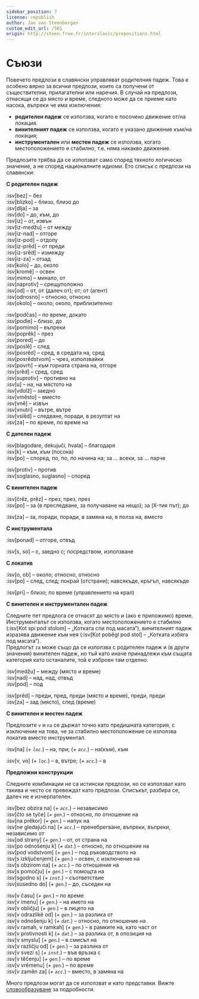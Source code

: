 ```yaml
---
sidebar_position: 7
license: republish
author: Jan van Steenbergen
custom_edit_url: /501
origin: http://steen.free.fr/interslavic/prepositions.html
---
```


# Съюзи

Повечето предлози в славянски управляват родителния падеж. Това е особено вярно за всички предлози, които са получени от съществителни, прилагателни или наречия. В случай на предлози, отнасящи се до място и време, следното може да се приеме като насока, въпреки че има изключения:

- **родителен падеж** се използва, когато е посочено движение от/на локация.
- **винителният падеж** се използва, когато е указано движение към/на локация;
- **инструментален** или **местен падеж** се използва, когато местоположението е стабилно, т.е. няма никакво движение.

Предлозите трябва да се използват само според тяхното логическо значение, а не според националните идиоми. Ето списък с предлози на славянски:

**С родителен падеж**

:isv[bez] – без\
:isv[blizko] – близо, близо до\
:isv[dlja] – за\
:isv[do] – до, към, до\
:isv[iz] – от, извън\
:isv[iz-medžu] – от между\
:isv[iz-nad] – отгоре\
:isv[iz-pod] – отдолу\
:isv[iz-prěd] – от преди\
:isv[iz-srěd] – измежду\
:isv[iz-za] – отзад\
:isv[kolo] – до, около\
:isv[kromě] – освен\
:isv[mimo] – минало, от\
:isv[naprotiv] – срещуположно\
:isv[od] – от, от (далеч от); от; от (агент)\
:isv[odnosno] – относно, относно\
:isv[okolo] – около; около, приблизително

:isv[podčas] – по време, докато\
:isv[podle] – близо, до\
:isv[pomimo] – въпреки\
:isv[poprěk] – през\
:isv[pored] – до\
:isv[poslě] – след\
:isv[posrěd] – сред, в средата на, сред\
:isv[posrědstvom] – чрез, използвайки\
:isv[povrh] – към горната страна на, отгоре\
:isv[srěd] – сред, сред\
:isv[suprotiv] – противно на\
:isv[u] – на, на мястото на\
:isv[vdolž] – заедно\
:isv[vměsto] – вместо\
:isv[vně] – извън\
:isv[vnutri] – вътре, вътре\
:isv[vslěd] – следване, поради, в резултат на\
:isv[za] – по време, по време на

**С дателен падеж**

:isv[blagodare, dekujuči, hvala] – благодаря\
:isv[k] – към, към (посока)\
:isv[po] – според, по, по, по начина на; за ... всеки, за ... парче

:isv[protiv] – против\
:isv[soglasno, suglasno] – според

**С винителен падеж**

:isv[črěz, prěz] – през, през, през\
:isv[po] – за (в преследване, за получаване на нещо); за (X-тия път); до

:isv[za] – за, поради, поради, в замяна на, в полза на, вместо

**С инструментала**

:isv[ponad] – отгоре, отвъд

:isv[s, so] – с, заедно с; посредством, използване

**С локатив**

:isv[o, ob] – около; относно, относно\
:isv[po] – след, след; покрай (отстрани); навсякъде, кръгъл, навсякъде

:isv[pri] – близо; по време (управлението на крал)

**С винителен и инструментален падеж**

Следните пет предлога се отнасят до място и (ако е приложимо) време. Инструменталът се използва, когато местоположението е стабилно (:isv[Kot spi pod stolom] – „Котката спи под масата“), винителният падеж изразява движение към нея (:isv[Kot poběgl pod stol] – „Котката избяга под масата“).\
Предлогът `za` може също да се използва с родителен падеж и (в други значения) винителен падеж, но тъй като иначе принадлежи към същата категория като останалите, той е изброен там отделно.

:isv[medžu] – между (място и време)\
:isv[nad] – над, над, отвъд\
:isv[pod] – под

:isv[prěd] – преди, пред, преди (място и време), преди, преди\
:isv[za] – зад (място), след (време)

**С винителен и местен падеж**

Предлозите `v` и `na` се държат точно като предишната категория, с изключение на това, че за стабилно местоположение се използва локатив вместо инструментал.

:isv[na] (_+ `loc`._) – на, при; (_+ `acc`._) – на(към), към

:isv[v, vo] (_+ `loc`._) – в, вътре; (_+ `acc`._) – в

**Предложни конструкции**

Следните комбинации не са истински предлози, но се използват като такива и често се превеждат като предлози. Списъкът, разбира се, далеч не е изчерпателен.

:isv[bez obzira na] (_+ `acc`._) – независимо\
:isv[čto se tyče] (_+ `gen`._) – относно, по отношение на\
:isv[na prěkor] (_+ `gen`._) – напук на\
:isv[ne gledajuči na] (_+ `acc`._) – пренебрегване, въпреки, въпреки, независимо от\
:isv[od strany] (_+ `gen`._) – от, от страна на\
:isv[po odnošenju k] (_+ `dat`._) – относно, по отношение на\
:isv[pod vodstvom] (_+ `gen`._) – под ръководството на\
:isv[s izključenjem] (_+ `gen`._) – освен, с изключение на\
:isv[s obzirom na] (_+ `acc`._) – по отношение на\
:isv[s pomočju] (_+ `gen`._) – с помощта на\
:isv[sgodno s] (_+ `inst`._) – съответствие\
:isv[susedno do] (_+ `gen`._) – до, съседен на

:isv[v času] (_+ `gen`._) – по време\
:isv[v imenu] (_+ `gen`._) – на името на\
:isv[v obličju] (_+ `gen`._) – в лицето на\
:isv[v odrazlikě od] (_+ `gen`._) – за разлика от\
:isv[v odnošenju k] (_+ `dat`._) – относно, по отношение на\
:isv[v ramah, v ramkah] (_+ `gen`._) – в рамките на, като част от\
:isv[v protivnosti k] (_+ `dat`._) – за разлика от, в опозиция на\
:isv[v smyslu] (_+ `gen`._) – в смисъл на\
:isv[v različju od] (_+ `gen`._) – за разлика от\
:isv[v svezi s] (_+ `inst`._) – във връзка с\
:isv[v těčenju] (_+ `gen`._) – по време\
:isv[v vrěmenu] (_+ `gen`._) – по време\
:isv[v zaměn za] (_+ `acc`._) – вместо, в замяна на

Много предлози могат да се използват и като представки. Вижте [словообразуване][1] за подробности.

[1]: ../vocabulary/word-formation.mdx#prefixes

